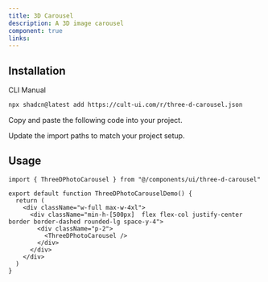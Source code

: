 ```yaml
---
title: 3D Carousel
description: A 3D image carousel
component: true
links:
---
```


<ComponentPreview
  name="three-d-carousel-demo"
  className="[&_.preview>[data-orientation=vertical]]:sm:max-w-[70%]"
  description="All variations"
/>

## Installation

<CodeTabs>

<TabsList>
  <TabsTrigger value="cli">CLI</TabsTrigger>
  <TabsTrigger value="manual">Manual</TabsTrigger>
</TabsList>

<TabsContent value="cli">

```bash
npx shadcn@latest add https://cult-ui.com/r/three-d-carousel.json
```

</TabsContent>

<TabsContent value="manual">

<Steps>

<Step>Copy and paste the following code into your project.</Step>

<ComponentSource name="three-d-carousel" />

<Step>Update the import paths to match your project setup.</Step>

</Steps>

</TabsContent>

</CodeTabs>

## Usage

```tsx
import { ThreeDPhotoCarousel } from "@/components/ui/three-d-carousel"
```

```tsx
export default function ThreeDPhotoCarouselDemo() {
  return (
    <div className="w-full max-w-4xl">
      <div className="min-h-[500px]  flex flex-col justify-center border border-dashed rounded-lg space-y-4">
        <div className="p-2">
          <ThreeDPhotoCarousel />
        </div>
      </div>
    </div>
  )
}
```
